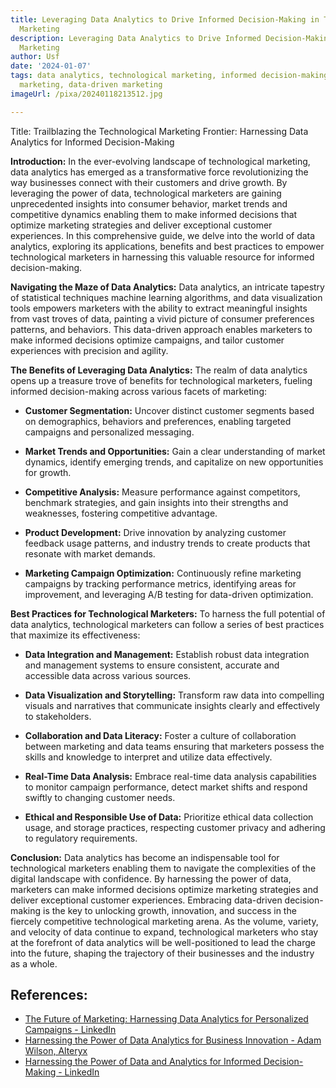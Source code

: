 ```yaml
---
title: Leveraging Data Analytics to Drive Informed Decision-Making in Technological
  Marketing
description: Leveraging Data Analytics to Drive Informed Decision-Making in Technological
  Marketing
author: Usf
date: '2024-01-07'
tags: data analytics, technological marketing, informed decision-making, technology
  marketing, data-driven marketing
imageUrl: /pixa/20240118213512.jpg

---
```

Title: Trailblazing the Technological  Marketing Frontier: Harnessing Data Analytics  for Informed Decision-Making

**Introduction:**
In the ever-evolving  landscape of technological marketing, data analytics has emerged as a transformative force revolutionizing the way businesses connect with their customers and drive growth. By leveraging the power of data, technological marketers  are gaining unprecedented insights into consumer  behavior, market trends and competitive dynamics enabling them to make informed  decisions that optimize marketing strategies  and deliver exceptional customer experiences.  In this comprehensive guide, we delve into  the world of data analytics, exploring its applications, benefits  and  best practices to empower technological marketers in harnessing this valuable resource for informed decision-making.

**Navigating the Maze of Data Analytics:**
Data analytics, an intricate tapestry of statistical techniques  machine learning algorithms, and data visualization tools empowers marketers with the ability to extract  meaningful insights from vast troves of data, painting a vivid picture of  consumer  preferences patterns, and behaviors. This data-driven approach enables marketers to make informed decisions  optimize campaigns, and tailor customer experiences with precision and agility.

**The Benefits of Leveraging Data Analytics:**
The realm of data analytics  opens up a treasure trove of benefits for technological marketers, fueling informed decision-making across various facets of marketing:

* **Customer Segmentation:**
Uncover distinct customer segments based on demographics, behaviors  and preferences,  enabling targeted campaigns and personalized messaging.

*  **Market  Trends and Opportunities:**
Gain a clear understanding  of market  dynamics, identify emerging trends, and capitalize on new opportunities  for growth.

* **Competitive Analysis:**
Measure performance against competitors, benchmark strategies,  and gain insights into  their strengths and weaknesses, fostering  competitive advantage.

* **Product Development:**
Drive innovation by analyzing customer feedback usage patterns, and industry trends to create products that resonate with market demands.

* **Marketing Campaign Optimization:**
Continuously refine marketing campaigns by tracking performance metrics, identifying  areas for improvement, and leveraging A/B testing for data-driven optimization.

**Best Practices for Technological Marketers:**
To harness the full potential of data analytics, technological marketers can  follow a series of best  practices that maximize its effectiveness:

* **Data Integration and Management:**
Establish robust data integration  and management systems  to  ensure  consistent, accurate and accessible data across various sources.

* **Data Visualization and Storytelling:**
Transform raw data into compelling visuals and narratives that communicate insights clearly and  effectively to stakeholders.

* **Collaboration and Data  Literacy:**
Foster a culture of collaboration between marketing and data teams ensuring that marketers possess the skills and knowledge to interpret and utilize data effectively.

*  **Real-Time Data Analysis:**
Embrace  real-time data analysis capabilities to monitor  campaign performance, detect market shifts and  respond  swiftly to changing customer needs.

* **Ethical and Responsible Use of Data:**
Prioritize ethical data collection usage, and storage practices, respecting customer privacy and adhering to regulatory requirements.

**Conclusion:**
Data analytics has become an  indispensable tool for  technological marketers  enabling them to navigate the complexities of the digital landscape with confidence. By  harnessing the power of data, marketers can make informed  decisions  optimize marketing strategies and deliver exceptional customer experiences. Embracing data-driven decision-making is the key to unlocking growth, innovation, and  success in the fiercely competitive  technological marketing arena. As the volume, variety,  and velocity of data continue to expand, technological marketers who stay at the forefront of data analytics will be well-positioned to lead the charge into the  future, shaping the trajectory of their businesses and the  industry as a whole.

## References:
- [The Future of Marketing: Harnessing Data Analytics for Personalized Campaigns - LinkedIn](https://www.linkedin.com/pulse/future-marketing-harnessing-data-analytics-campaigns-hamza-shokat)
- [Harnessing the Power of Data Analytics for Business Innovation - Adam Wilson, Alteryx](https://youtube.com/watch?v=E6kD4lCbtkk)
- [Harnessing the Power of Data and Analytics for Informed Decision-Making - LinkedIn](https://www.linkedin.com/pulse/harnessing-power-data-analytics-informed-michael-ferrara)

